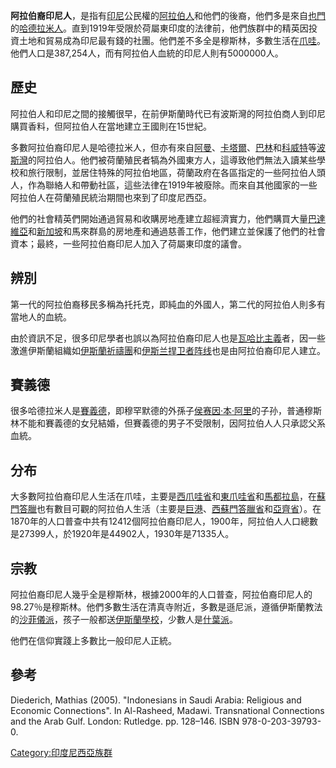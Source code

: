 {{Infobox ethnic group
| group = 阿拉伯裔印尼人<br/>''Orang Arab-Indonesia''</small> <br/>'''<big>عرب إندونيسيا</big>'''
|poptime  = 387,254 {{sfn|Suryadinata|2008|p=29}}
|image = 
|image_caption = 
|total = 5,000,000 擁有[[阿拉伯人|阿拉伯]]血統的印尼人<ref>{{citeweb|last=Shahab|first=Alwi|url=https://alwishahab.wordpress.com/2009/08/20/hadramaut-dan-para-kapiten-arab/|title=Hadramaut dan Para Kapiten Arab|date=December 21, 2003|access-date=June 5, 2017|publisher=''Republika''|language=id|archive-date=2018-01-07|archive-url=https://web.archive.org/web/20180107230653/https://alwishahab.wordpress.com/2009/08/20/hadramaut-dan-para-kapiten-arab/|dead-url=no}}</ref>
|popplace = [[亞齊特區|亞齊特區]], [[西蘇門答臘省|西蘇門答臘省]], [[雅加達|雅加達]], [[西爪哇省|西爪哇省]], [[南加里曼丹省|南加里曼丹省]]
|langs    = [[印尼語|印尼語]], [[阿拉伯語|阿拉伯語]], 其他{{link-en|印尼語言|Languages of Indonesia}}
|rels     = [[遜尼派|遜尼派]][[伊斯蘭教|伊斯蘭教]]
|related  = [[哈德拉米人|哈德拉米人]], {{link-en|阿拉伯裔新加坡人|Arab Singaporeans}}, [[阿拉伯裔馬來西亞人|阿拉伯裔馬來西亞人]], [[阿拉伯人大流散|阿拉伯人大流散]]
}}
'''阿拉伯裔印尼人'''，是指有[[印尼|印尼]]公民權的[[阿拉伯人|阿拉伯人]]和他們的後裔，他們多是來自[[也門|也門]]的[[哈德拉米人|哈德拉米人]]。直到1919年受限於荷屬東印度的法律前，他們族群中的精英因投資土地和貿易成為印尼最有錢的社團。他們差不多全是穆斯林，多數生活在[[爪哇|爪哇]]。他們人口是387,254人，而有阿拉伯人血統的印尼人則有5000000人。

==歷史==
阿拉伯人和印尼之間的接觸很早，在前伊斯蘭時代已有波斯灣的阿拉伯商人到印尼購買香料，但阿拉伯人在當地建立王國則在15世紀。

多數阿拉伯裔印尼人是哈德拉米人，但亦有來自[[阿曼|阿曼]]、[[卡塔爾|卡塔爾]]、[[巴林|巴林]]和[[科威特|科威特]]等[[波斯灣|波斯灣]]的阿拉伯人。他們被荷蘭殖民者犒為外國東方人，這導致他們無法入讀某些學校和旅行限制，並居住特殊的阿拉伯地區，荷蘭政府在各區指定的一些阿拉伯人頭人，作為聯絡人和帶動社區，這些法律在1919年被廢除。而來自其他國家的一些阿拉伯人在荷蘭殖民統治期間也來到了印度尼西亞。

他們的社會精英們開始通過貿易和收購房地產建立超經濟實力，他們購買大量[[巴達維亞|巴達維亞]]和[[新加坡|新加坡]]和馬來群島的房地產和通過慈善工作，他們建立並保護了他們的社會資本；最終，一些阿拉伯裔印尼人加入了荷屬東印度的議會。

==辨別==
第一代的阿拉伯裔移民多稱為托托克，即純血的外國人，第二代的阿拉伯人則多有當地人的血統。

由於資訊不足，很多印尼學者也誤以為阿拉伯裔印尼人也是[[瓦哈比主義|瓦哈比主義]]者，因一些激進伊斯蘭組織如[[伊斯蘭祈禱團|伊斯蘭祈禱團]]和[[伊斯兰捍卫者阵线|伊斯兰捍卫者阵线]]也是由阿拉伯裔印尼人建立。

==賽義德==
很多哈德拉米人是[[賽義德|賽義德]]，即穆罕默德的外孫子[[侯赛因·本·阿里|侯赛因·本·阿里]]的子孙，普通穆斯林不能和賽義德的女兒結婚，但賽義德的男子不受限制，因阿拉伯人人只承認父系血統。

==分布==
大多數阿拉伯裔印尼人生活在爪哇，主要是[[西爪哇省|西爪哇省]]和[[東爪哇省|東爪哇省]]和[[馬都拉島|馬都拉島]]，在[[蘇門答臘|蘇門答臘]]也有數目可觀的阿拉伯人生活（主要是[[巨港|巨港]]、[[西蘇門答臘省|西蘇門答臘省]]和[[亞齊省|亞齊省]]）。在1870年的人口普查中共有12412個阿拉伯裔印尼人，1900年，阿拉伯人人口總數是27399人，於1920年是44902人，1930年是71335人。

==宗教==
阿拉伯裔印尼人幾乎全是穆斯林，根據2000年的人口普查，阿拉伯裔印尼人的98.27％是穆斯林。他們多數生活在清真寺附近，多數是遜尼派，遵循伊斯蘭教法的[[沙菲儀派|沙菲儀派]]，孩子一般都送[[伊斯蘭學校|伊斯蘭學校]]，少數人是[[什葉派|什葉派]]。

他們在信仰實踐上多數比一般印尼人正統。

==參考==
Diederich, Mathias (2005). "Indonesians in Saudi Arabia: Religious and Economic Connections". In Al-Rasheed, Madawi. Transnational Connections and the Arab Gulf. London: Rutledge. pp. 128–146. ISBN 978-0-203-39793-0.

[[Category:印度尼西亞族群|Category:印度尼西亞族群]]
